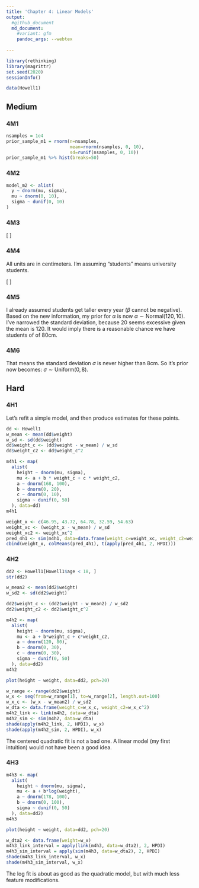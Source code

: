 ```yaml
---
title: 'Chapter 4: Linear Models'
output:
  #github_document
  md_document:
    #variant: gfm
    pandoc_args: --webtex
    
---
```

```r
library(rethinking)
library(magrittr)
set.seed(2020)
sessionInfo()

data(Howell1)
```

## Medium

### 4M1
```r
nsamples = 1e4
prior_sample_m1 = rnorm(n=nsamples,
                        mean=rnorm(nsamples, 0, 10),
                        sd=runif(nsamples, 0, 10))
prior_sample_m1 %>% hist(breaks=50)
```

### 4M2
```r
model_m2 <- alist(
  y ~ dnorm(mu, sigma),
  mu ~ dnorm(0, 10),
  sigma ~ dunif(0, 10)
)
```

### 4M3
\[
  \begin{align*}
    y_i &\sim \text{Normal}(\mu_i, \sigma) \\
    \mu_i &= \alpha + \beta x_i \\
    \alpha &\sim \text{Normal}(0, 50) \\
    \beta &\sim \text{Uniform}(0, 10) \\
    \sigma &\sim \text{Uniform}(0, 50)
  \end{align*}
\]

### 4M4
All units are in centimeters. I'm assuming "students" means university students.

\[
  \begin{align*}
    y_i &\sim \text{Normal}(\mu_i, \sigma) \\
    \mu_i &= \alpha + \beta x_i \\
    \alpha &= \text{Normal}(160, 20) \\
    \beta &= \text\{Uniform}(0, 20) \\
    \sigma &= \text{Uniform}(0, 20)
  \end{align*}
\]

### 4M5
I already assumed students get taller every year ($\beta$ cannot be negative). 
Based on the new information, my prior for $\alpha$ is now $\alpha \sim \text{Normal}(120, 10)$.
I've narrowed the standard deviation, because 20 seems excessive given the mean
is 120. It would imply there is a reasonable chance we have students of of 80cm.

### 4M6
That means the standard deviation $\sigma$ is never higher than 8cm. So it's
prior now becomes: $\sigma \sim \text{Uniform}(0, 8)$.

## Hard
### 4H1
Let's refit a simple model, and then produce estimates for these points.
```r
dd <- Howell1
w_mean <- mean(dd$weight)
w_sd <- sd(dd$weight)
dd$weight_c <- (dd$weight - w_mean) / w_sd
dd$weight_c2 <- dd$weight_c^2

m4h1 <- map(
  alist(
    height ~ dnorm(mu, sigma),
    mu <- a + b * weight_c + c * weight_c2,
    a ~ dnorm(168, 100),
    b ~ dnorm(0, 20),
    c ~ dnorm(0, 10),
    sigma ~ dunif(0, 50)
  ), data=dd)
m4h1

weight_x <- c(46.95, 43.72, 64.78, 32.59, 54.63)
weight_xc <- (weight_x - w_mean) / w_sd
weight_xc2 <- weight_xc^2
pred_4h1 <- sim(m4h1, data=data.frame(weight_c=weight_xc, weight_c2=weight_xc2))
cbind(weight_x, colMeans(pred_4h1), t(apply(pred_4h1, 2, HPDI)))
```

### 4H2
```r
dd2 <- Howell1[Howell1$age < 18, ]
str(dd2)

w_mean2 <- mean(dd2$weight)
w_sd2 <- sd(dd2$weight)

dd2$weight_c <- (dd2$weight - w_mean2) / w_sd2
dd2$weight_c2 <- dd2$weight_c^2

m4h2 <- map(
  alist(
    height ~ dnorm(mu, sigma),
    mu <- a + b*weight_c + c*weight_c2,
    a ~ dnorm(120, 80),
    b ~ dnorm(0, 30),
    c ~ dnorm(0, 30),
    sigma ~ dunif(0, 50)
  ), data=dd2)
m4h2

plot(height ~ weight, data=dd2, pch=20)

w_range <- range(dd2$weight)
w_x <- seq(from=w_range[1], to=w_range[2], length.out=100)
w_x_c <- (w_x - w_mean2) / w_sd2
w_dta <- data.frame(weight_c=w_x_c, weight_c2=w_x_c^2)
m4h2_link <- link(m4h2, data=w_dta)
m4h2_sim <- sim(m4h2, data=w_dta)
shade(apply(m4h2_link, 2, HPDI), w_x)
shade(apply(m4h2_sim, 2, HPDI), w_x)
```

The centered quadratic fit is not a bad one. A linear model (my first intuition)
would not have been a good idea.

### 4H3
```r
m4h3 <- map(
  alist(
    height ~ dnorm(mu, sigma),
    mu <- a + b*log(weight),
    a ~ dnorm(178, 100),
    b ~ dnorm(0, 100),
    sigma ~ dunif(0, 50)
  ), data=dd2)
m4h3

plot(height ~ weight, data=dd2, pch=20)

w_dta2 <- data.frame(weight=w_x)
m4h3_link_interval = apply(link(m4h3, data=w_dta2), 2, HPDI)
m4h3_sim_interval = apply(sim(m4h3, data=w_dta2), 2, HPDI)
shade(m4h3_link_interval, w_x)
shade(m4h3_sim_interval, w_x)
```
The log fit is about as good as the quadratic model, but with much less feature
modifications.